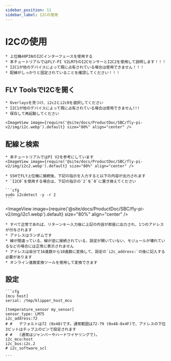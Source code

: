 ```yaml
---
sidebar_position: 11
sidebar_label: I2Cの使用
---
```







# I2Cの使用

    * 上位機40PINのI2Cインターフェースを使用する
    * 本チュートリアルではFLY-PI V2LM75のI2CセンサーとI2C2を使用して説明します！！！
    * I2C1が他のデバイスによって既に占有されている場合は使用できません！！！
    * 配線がしっかりと固定されていることを確認してください！！！

## FLY ToolsでI2Cを開く

    * Overlaysを見つけ、i2c2とi2c0を選択してください
    * I2C1が他のデバイスによって既に占有されている場合は使用できません!!!
    * 保存して再起動してください

    <ImageView image={require('@site/docs/ProductDoc/SBC/fly-pi-v2/img/i2c.webp').default} size="80%" align="center" />


## 配線と検索
    * 本チュートリアルではPI V2を参考にしています
    <ImageView image={require('@site/docs/ProductDoc/SBC/fly-pi-v2/img/i2c2.webp').default} size="80%" align="center" />

    * SSHでFLY上位機に接続後、下記の指示を入力すると以下の内容が出力されます
    * `I2C0`を使用する場合は、下記の指示の`2`を`0`に置き換えてください

    ```cfg
    sudo i2cdetect -y -r 2
    ```

<ImageView image={require('@site/docs/ProductDoc/SBC/fly-pi-v2/img/i2c1.webp').default} size="80%" align="center" />

    * すべて正常であれば、リターンキー入力後に上記の内容が即座に出力され、1つのアドレスが付与されます
    * アドレスはランダムです
    * 線が間違っている、線が逆に接続されている、設定が開いていない、モジュールが壊れているなどの場合には正常に表示されません
    * アドレスは自分で16進数から10進数に変換して、設定の`i2c_address:`の後に記入する必要があります
    * オンライン進数変換ツールを使用して変換できます

## 設定

    ```cfg
    [mcu host]
    serial: /tmp/klipper_host_mcu

    [temperature_sensor my_sensor]
    sensor_type: LM75
    i2c_address:72
    # #   デフォルトは72 (0x48)です。通常範囲は72-79 (0x48-0x4F)で、アドレスの下位3ビットはチップ上のピンで設定されます
    # #   (通常はジャンパーやハードワイヤリングで)。
    i2c_mcu:host
    i2c_bus:i2c.2
    # i2c_software_scl

    ```